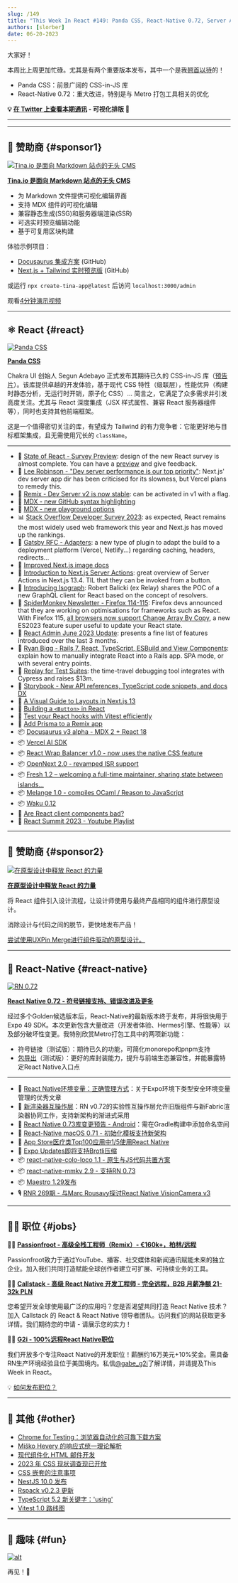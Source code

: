 ```yaml
---
slug: /149
title: "This Week In React #149: Panda CSS, React-Native 0.72, Server Actions, Isograph, MDX, Remix, Gatsby, Storybook, OpenNext, Wrap-Balancer, Fresh, Docusaurus, surveys... "
authors: [slorber]
date: 06-20-2023
---
```


大家好！

本周比上周更加忙碌。尤其是有两个重要版本发布，其中一个是我[翘首以待](https://twitter.com/sebastienlorber/status/1671433559280607235)的！

- Panda CSS：前景广阔的 CSS-in-JS 库
- React-Native 0.72：重大改进，特别是与 Metro 打包工具相关的优化

<!-- truncate -->

**💡 [在 Twitter 上查看本期通讯](https://slo.im/thread) - 可视化排版 🎨**

---


<Support />

---

## 💸 赞助商 {#sponsor1}

[![Tina.io 是面向 Markdown 站点的无头 CMS](/emails/issues/140/tinacms.jpg)](https://tina.io/?utm_source=newsletter&utm_term=this-week-in-react)

**[Tina.io 是面向 Markdown 站点的无头 CMS](https://tina.io/?utm_source=newsletter&utm_term=this-week-in-react)**

- 为 Markdown 文件提供可视化编辑界面
- 支持 MDX 组件的可视化编辑
- 兼容静态生成(SSG)和服务器端渲染(SSR)
- 可选实时预览编辑功能
- 基于可复用区块构建

体验示例项目：

- [Docusaurus 集成方案](https://github.com/tinacms/tinasaurus) (GitHub)
- [Next.js + Tailwind 实时预览版](https://github.com/tinacms/tina-cloud-starter) (GitHub)

或运行 `npx create-tina-app@latest` 后访问 `localhost:3000/admin`

观看[4分钟演示视频](https://www.youtube.com/watch?v=zRkeKSZjlyw)

---

## ⚛️ React {#react}

[![Panda CSS](/emails/issues/149/panda.jpg)](https://panda-css.com/)

**[Panda CSS](https://panda-css.com/)**

Chakra UI 创始人 Segun Adebayo 正式发布其期待已久的 CSS-in-JS 库（[预告片](https://twitter.com/thesegunadebayo/status/1669732623994834946)）。该库提供卓越的开发体验，基于现代 CSS 特性（级联层），性能优异（构建时静态分析，无运行时开销，原子化 CSS）... 简言之，它满足了众多需求并引发高度关注。尤其与 React 深度集成（JSX 样式属性、兼容 React 服务器组件等），同时也支持其他前端框架。

这是一个值得密切关注的库，有望成为 Tailwind 的有力竞争者：它能更好地与目标框架集成，且无需使用冗长的 `className`。

---

- 👀 [State of React - Survey Preview](https://github.com/Devographics/surveys/issues/85#issuecomment-1586439053): design of the new React survey is almost complete. You can have a [preview](https://survey.devographics.com/en-US/survey/state-of-react/2023) and give feedback.
- 👀 [Lee Robinson - "Dev server performance is our top priority"](https://twitter.com/leeerob/status/1671260151347830784): Next.js' dev server app dir has been criticised for its slowness, but Vercel plans to remedy this.
- 👀 [Remix - Dev Server v2 is now stable](https://twitter.com/pcattori/status/1669828506044203008): can be activated in v1 with a flag.
- 👀 [MDX - new GitHub syntax highlighting](https://twitter.com/wooorm/status/1671159366085672968)
- 👀 [MDX - new playground options](https://twitter.com/sebastienlorber/status/1669332176431894533)
- 📊 [Stack Overflow Developer Survey 2023](https://survey.stackoverflow.co/2023/): as expected, React remains the most widely used web framework this year and Next.js has moved up the rankings.
- 💬 [Gatsby RFC - Adapters](https://github.com/gatsbyjs/gatsby/discussions/38231): a new type of plugin to adapt the build to a deployment platform (Vercel, Netlify...) regarding caching, headers, redirects...
- 📖 [Improved Next.js image docs](https://twitter.com/leeerob/status/1670815761508581376)
- 📜 [Introduction to Next.js Server Actions](https://makerkit.dev/blog/tutorials/nextjs-server-actions): great overview of Server Actions in Next.js 13.4. TIL that they can be invoked from a button.
- 📜 [Introducing Isograph](https://isograph.substack.com/p/introducing-isograph): Robert Balicki (ex Relay) shares the POC of a new GraphQL client for React based on the concept of resolvers.
- 📜 [SpiderMonkey Newsletter - Firefox 114-115](https://spidermonkey.dev/blog/2023/06/09/newsletter-firefox-114-115.html): Firefox devs announced that they are working on optimisations for frameworks such as React. With Firefox 115, [all browsers now support Change Array By Copy](https://twitter.com/sebastienlorber/status/1671166785738133505), a new ES2023 feature super useful to update your React state.
- 📜 [React Admin June 2023 Update](https://marmelab.com/blog/2023/06/13/react-admin-june-2023-update.html): presents a fine list of features introduced over the last 3 months.
- 📜 [Ryan Bigg - Rails 7, React, TypeScript, ESBuild and View Components](https://ryanbigg.com/2023/06/rails-7-react-typescript-setup): explain how to manually integrate React into a Rails app. SPA mode, or with several entry points.
- 📜 [Replay for Test Suites](https://blog.replay.io/replay-for-test-suites): the time-travel debugging tool integrates with Cypress and raises $13m.
- 📜 [Storybook - New API references, TypeScript code snippets, and docs DX](https://storybook.js.org/blog/docs-updates/)
- 📜 [A Visual Guide to Layouts in Next.js 13](https://www.builder.io/blog/layouts-in-nextjs-13-visual)
- 📜 [Building a `<Button>` in React](https://catjam.fi/articles/ultimate-button-component)
- 📜 [Test your React hooks with Vitest efficiently](https://mayashavin.com/articles/test-react-hooks-with-vitest)
- 📜 [Add Prisma to a Remix app](https://www.jacobparis.com/content/remix-prisma)
- 📦 [Docusaurus v3 alpha - MDX 2 + React 18](https://twitter.com/docusaurus/status/1669370649326895105)
- 📦 [Vercel AI SDK](https://vercel.com/blog/introducing-the-vercel-ai-sdk)
- 📦 [React Wrap Balancer v1.0 - now uses the native CSS feature](https://twitter.com/shuding_/status/1669602326481387522)
- 📦 [OpenNext 2.0 - revamped ISR support](https://twitter.com/fanjiewang/status/1670941900302368768)
- 📦 [Fresh 1.2 – welcoming a full-time maintainer, sharing state between islands...](https://deno.com/blog/fresh-1.2)
- 📦 [Melange 1.0 - compiles OCaml / Reason to JavaScript](https://buttondown.email/anmonteiro/archive/melange-hits-v10/)
- 📦 [Waku 0.12](https://twitter.com/dai_shi/status/1670650381762961408)
- 🎥 [Are React client components bad?](https://www.youtube.com/watch?v=6jM_0wDOw4g)
- 🎥 [React Summit 2023 - Youtube Playlist](https://www.youtube.com/playlist?list=PLNBNS7NRGKME880lcYdw9QwkCiDYQFgCK)

<SubscribeFormEmbed placement="middle" />

---

## 💸 赞助商 {#sponsor2}

[![在原型设计中释放 React 的力量](/emails/issues/149/uxpin.png)](https://www.uxpin.com/merge/developers?utm_source=partnerships&utm_medium=partner&utm_campaign=thisweekinreact_newsletter_merge_for_devs_05_23)

**[在原型设计中释放 React 的力量](https://www.uxpin.com/merge/developers?utm_source=partnerships&utm_medium=partner&utm_campaign=thisweekinreact_newsletter_merge_for_devs_05_23)**

将 React 组件引入设计流程，让设计师使用与最终产品相同的组件进行原型设计。

消除设计与代码之间的脱节，更快地发布产品！

[尝试使用UXPin Merge进行组件驱动的原型设计。](https://www.uxpin.com/merge/developers?utm_source=partnerships&utm_medium=partner&utm_campaign=thisweekinreact_newsletter_merge_for_devs_05_23)

---

## 📱 React-Native {#react-native}

[![RN 0.72](/emails/issues/149/rn.jpg)](https://reactnative.dev/blog/2023/06/21/0.72-metro-package-exports-symlinks)

**[React Native 0.72 - 符号链接支持、错误改进及更多](https://reactnative.dev/blog/2023/06/21/0.72-metro-package-exports-symlinks)**

经过多个Golden候选版本后，React-Native的最新版本终于发布，并将很快用于Expo 49 SDK。本次更新包含大量改进（开发者体验、Hermes引擎、性能等）以及部分破坏性变更。我特别欣赏Metro打包工具中的两项新功能：

- 符号链接（测试版）：期待已久的功能，可简化monorepo和pnpm支持
- [包导出](https://reactnative.dev/blog/2023/06/21/package-exports-support)（测试版）：更好的库封装能力，提升与前端生态兼容性，并能暴露特定React Native入口点

---

- 📜 [React Native环境变量：正确管理方式](https://elazizi.com/posts/environment-variables-in-react-native-the-right-way/)：关于Expo环境下类型安全环境变量管理的优秀文章
- 💬 [新渲染器互操作层](https://twitter.com/cortinico/status/1671089178107363329)：RN v0.72的实验性互操作层允许旧版组件与新Fabric渲染器协同工作，支持新架构的渐进式采用
- 💬 [React Native 0.73库变更预告 - Android](https://github.com/react-native-community/discussions-and-proposals/issues/671)：需在Gradle构建中添加命名空间
- 👀 [React-Native macOS 0.71 - 初始化模板支持新架构](https://github.com/microsoft/react-native-macos/pull/1853)
- 👀 [App Store医疗类Top100应用中1/5使用React Native](https://twitter.com/Baconbrix/status/1671171049336221697)
- 👀 [Expo Updates即将支持Brotli压缩](https://twitter.com/JI/status/1671368239463690240)
- 📦 [react-native-colo-loco 1.1 - 原生与JS代码共置方案](https://twitter.com/jamonholmgren/status/1671009094545846273)
- 📦 [react-native-mmkv 2.9 - 支持RN 0.73](https://twitter.com/mrousavy/status/1671127232113266689)
- 📦 [Maestro 1.29发布](https://twitter.com/mobile__dev/status/1670940310460043266)
- 🎙️ [RNR 269期 - 与Marc Rousavy探讨React Native VisionCamera v3](https://reactnativeradio.com/episodes/rnr-269-react-native-visioncamera-v3-with-marc-rousavy)

---

## 🧑‍💻 职位 {#jobs}

🧑‍💼 [**Passionfroot - 高级全栈工程师（Remix）- €160k+，柏林/远程**](https://passionfroot.recruitee.com/o/senior-fullstack-engineer)

Passionfroot致力于通过YouTube、播客、社交媒体和新闻通讯赋能未来的独立企业。加入我们共同打造赋能全球创作者建立可扩展、可持续业务的工具。

🧑‍💼 [**Callstack - 高级 React Native 开发工程师 - 完全远程，B2B 月薪净额 21-32k PLN**](https://www.callstack.com/senior-react-native-developer)

您希望开发全球使用最广泛的应用吗？您是否渴望共同打造 React Native 技术？加入 Callstack 的 React & React Native 领导者团队。访问我们的网站获取更多详情。我们期待您的申请 - 请展示您的实力！

🧑‍💼 [**G2i - 100%远程React Native职位**](https://twitter.com/gabe_g2i/status/1563204813881425926?s=20&t=ArRLC77BpRwXXCdx8fnUqw)

我们开放多个专注React Native的开发职位！薪酬约16万美元+10%奖金。需具备RN生产环境经验且位于美国境内。私信[@gabe_g2i](https://twitter.com/gabe_g2i)了解详情，并请提及This Week in React。

💡 [如何发布职位？](https://thisweekinreact.com/sponsor)

---

## 🔀 其他 {#other}

- [Chrome for Testing：浏览器自动化的可靠下载方案](https://developer.chrome.com/blog/chrome-for-testing/)
- [Miško Hevery 的响应式统一理论解析](https://www.builder.io/blog/unified-reactivity-theory)
- [现代组件化 HTML 邮件开发](https://fullystacked.net/posts/modern-component-driven-email/)
- [2023 年 CSS 现状调查现已开放](https://dev.to/sachagreif/the-2023-state-of-css-survey-is-now-open-18bk)
- [CSS 嵌套的注意事项](https://kilianvalkhof.com/2023/css-html/the-gotchas-of-css-nesting/)
- [NestJS 10.0 发布](https://trilon.io/blog/nestjs-10-is-now-available)
- [Rspack v0.2.3 更新](https://twitter.com/rspack_dev/status/1671035874770038784)
- [TypeScript 5.2 新关键字：'using'](https://www.totaltypescript.com/typescript-5-2-new-keyword-using)
- [Vitest 1.0 路线图](https://twitter.com/sheremet_va/status/1669740155391864833)

---

## 🤭 趣味 {#fun}

[![alt](/emails/issues/149/meme.jpg)](https://twitter.com/JLarky/status/1669741878324113408)

再见！👋